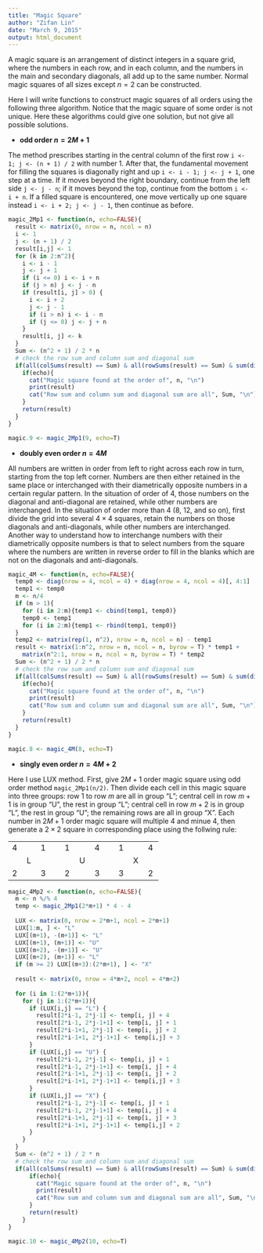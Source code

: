 ```yaml
---
title: "Magic Square"
author: "Zifan Lin"
date: "March 9, 2015"
output: html_document
---
```


A magic square is an arrangement of distinct integers in a square grid, where the numbers in each row, and in each column, and the numbers in the main and secondary diagonals, all add up to the same number. Normal magic squares of all sizes except $n=2$ can be constructed.

Here I will write functions to construct magic squares of all orders using the following three algorithm. Notice that the magic square of some order is not unique. Here these algorithms could give one solution, but not give all possible solutions.

- **odd order $n = 2M + 1$**

The method prescribes starting in the central column of the first row `i <- 1; j <- (n + 1) / 2` with number 1. After that, the fundamental movement for filling the squares is diagonally right and up `i <- i - 1; j <- j + 1`, one step at a time. If it moves beyond the right boundary, continue from the left side `j <- j - n`; if it moves beyond the top, continue from the bottom `i <- i + n`. If a filled square is encountered, one move vertically up one square instead `i <- i + 2; j <- j - 1`, then continue as before.

```r
magic_2Mp1 <- function(n, echo=FALSE){
  result <- matrix(0, nrow = n, ncol = n)       
  i <- 1
  j <- (n + 1) / 2
  result[i,j] <- 1
  for (k in 2:n^2){
    i <- i - 1
    j <- j + 1
    if (i <= 0) i <- i + n
    if (j > n) j <- j - n
    if (result[i, j] > 0) {
      i <- i + 2
      j <- j - 1
      if (i > n) i <- i - n
      if (j <= 0) j <- j + n
    }
    result[i, j] <- k
  }
  Sum <- (n^2 + 1) / 2 * n
  # check the row sum and column sum and diagonal sum
  if(all(colSums(result) == Sum) & all(rowSums(result) == Sum) & sum(diag(result)) == Sum & sum(diag(result[, n:1])) == Sum) {
    if(echo){
      cat("Magic square found at the order of", n, "\n")
      print(result)
      cat("Row sum and column sum and diagonal sum are all", Sum, "\n")
    }
    return(result)
  }        
}

magic.9 <- magic_2Mp1(9, echo=T)
```


- **doubly even order $n = 4M$**

All numbers are written in order from left to right across each row in turn, starting from the top left corner. Numbers are then either retained in the same place or interchanged with their diametrically opposite numbers in a certain regular pattern. In the situation of order of 4, those numbers on the diagonal and anti-diagonal are retained, while other numbers are interchanged. In the situation of order more than 4 (8, 12, and so on), first divide the grid into several $4 \times 4$ squares, retain the numbers on those diagonals and anti-diagonals, while other numbers are interchanged. Another way to understand how to interchange numbers with their diametrically opposite numbers is that to select numbers from the square where the numbers are written in reverse order to fill in the blanks which are not on the diagonals and anti-diagonals.

```r
magic_4M <- function(n, echo=FALSE){
  temp0 <- diag(nrow = 4, ncol = 4) + diag(nrow = 4, ncol = 4)[, 4:1]
  temp1 <- temp0
  m <- n/4
  if (m > 1){
    for (i in 2:m){temp1 <- cbind(temp1, temp0)}
    temp0 <- temp1
    for (i in 2:m){temp1 <- rbind(temp1, temp0)}
  }
  temp2 <- matrix(rep(1, n^2), nrow = n, ncol = n) - temp1 
  result <- matrix(1:n^2, nrow = n, ncol = n, byrow = T) * temp1 + 
    matrix(n^2:1, nrow = n, ncol = n, byrow = T) * temp2
  Sum <- (n^2 + 1) / 2 * n
  # check the row sum and column sum and diagonal sum
  if(all(colSums(result) == Sum) & all(rowSums(result) == Sum) & sum(diag(result)) == Sum & sum(diag(result[, n:1])) == Sum) {
    if(echo){
      cat("Magic square found at the order of", n, "\n")
      print(result)
      cat("Row sum and column sum and diagonal sum are all", Sum, "\n")
    }
    return(result)
  }        
}

magic.8 <- magic_4M(8, echo=T)
```


- **singly even order $n = 4M + 2$**

Here I use LUX method. First, give $2M + 1$ order magic square using odd order method `magic_2Mp1(n/2)`. Then divide each cell in this magic square into three groups: row $1$ to row $m$ are all in group "L"; central cell in row $m+1$ is in group "U", the rest in group "L"; central cell in row $m+2$ is in group "L", the rest in group "U"; the remaining rows are all in group "X". Each number in $2M + 1$ order magic square will multiple $4$ and minue $4$, then generate a $2 \times 2$ square in corresponding place using the follwing rule:

+---+---+---+---+---+---+---+---+---+---+---+
| 4 |   | 1 |   | 1 |   | 4 |   | 1 |   | 4 |
+---+---+---+---+---+---+---+---+---+---+---+
|   | L |   |   |   | U |   |   |   | X |   |
+---+---+---+---+---+---+---+---+---+---+---+
| 2 |   | 3 |   | 2 |   | 3 |   | 3 |   | 2 |
+---+---+---+---+---+---+---+---+---+---+---+


```r
magic_4Mp2 <- function(n, echo=FALSE){
  m <- n %/% 4
  temp <- magic_2Mp1(2*m+1) * 4 - 4
  
  LUX <- matrix(0, nrow = 2*m+1, ncol = 2*m+1)
  LUX[1:m, ] <- "L"
  LUX[(m+1), -(m+1)] <- "L"
  LUX[(m+1), (m+1)] <- "U"
  LUX[(m+2), -(m+1)] <- "U"
  LUX[(m+2), (m+1)] <- "L"
  if (m >= 2) LUX[(m+3):(2*m+1), ] <- "X"
  
  result <- matrix(0, nrow = 4*m+2, ncol = 4*m+2)
  
  for (i in 1:(2*m+1)){
    for (j in 1:(2*m+1)){
      if (LUX[i,j] == "L") {
        result[2*i-1, 2*j-1] <- temp[i, j] + 4
        result[2*i-1, 2*j-1+1] <- temp[i, j] + 1
        result[2*i-1+1, 2*j-1] <- temp[i, j] + 2
        result[2*i-1+1, 2*j-1+1] <- temp[i,j] + 3
      }
      if (LUX[i,j] == "U") {
        result[2*i-1, 2*j-1] <- temp[i, j] + 1
        result[2*i-1, 2*j-1+1] <- temp[i, j] + 4
        result[2*i-1+1, 2*j-1] <- temp[i, j] + 2
        result[2*i-1+1, 2*j-1+1] <- temp[i,j] + 3
      }
      if (LUX[i,j] == "X") {
        result[2*i-1, 2*j-1] <- temp[i, j] + 1
        result[2*i-1, 2*j-1+1] <- temp[i, j] + 4
        result[2*i-1+1, 2*j-1] <- temp[i, j] + 3
        result[2*i-1+1, 2*j-1+1] <- temp[i,j] + 2
      }
    }
  }
  Sum <- (n^2 + 1) / 2 * n
  # check the row sum and column sum and diagonal sum
  if(all(colSums(result) == Sum) & all(rowSums(result) == Sum) & sum(diag(result)) == Sum & sum(diag(result[, n:1])) == Sum) {
      if(echo){
        cat("Magic square found at the order of", n, "\n")
        print(result)
        cat("Row sum and column sum and diagonal sum are all", Sum, "\n")
      }
      return(result)
    }        
}

magic.10 <- magic_4Mp2(10, echo=T)
```